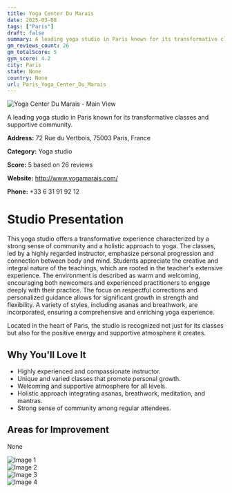 ```yaml
---
title: Yoga Center Du Marais
date: 2025-03-08
tags: ["Paris"]  
draft: false
summary: A leading yoga studio in Paris known for its transformative classes and supportive community.
gm_reviews_count: 26
gm_totalScore: 5
gym_score: 4.2
city: Paris
state: None
country: None
url: Paris_Yoga_Center_Du_Marais
---
```


<div className="aspect-[16/9] relative my-8">
  <img 
    src="https://lh5.googleusercontent.com/p/AF1QipM_Jg2MOKhoZ43_SW89KEwBWer3bVWfRgHUGIrT=w1920-h1080-k-no"
    alt="Yoga Center Du Marais - Main View"
    className="object-cover absolute inset-0 w-full h-full rounded-lg"
  />
</div>

A leading yoga studio in Paris known for its transformative classes and supportive community.

**Address:** 72 Rue du Vertbois, 75003 Paris, France

**Category:** Yoga studio

**Score:** 5 based on 26 reviews

**Website:** http://www.yogamarais.com/

**Phone:** +33 6 31 91 92 12

# Studio Presentation

This yoga studio offers a transformative experience characterized by a strong sense of community and a holistic approach to yoga. The classes, led by a highly regarded instructor, emphasize personal progression and connection between body and mind. Students appreciate the creative and integral nature of the teachings, which are rooted in the teacher's extensive experience. The environment is described as warm and welcoming, encouraging both newcomers and experienced practitioners to engage deeply with their practice. The focus on respectful corrections and personalized guidance allows for significant growth in strength and flexibility. A variety of styles, including asanas and breathwork, are incorporated, ensuring a comprehensive and enriching yoga experience. 

Located in the heart of Paris, the studio is recognized not just for its classes but also for the positive energy and supportive atmosphere it creates.

## Why You'll Love It

- Highly experienced and compassionate instructor.
- Unique and varied classes that promote personal growth.
- Welcoming and supportive atmosphere for all levels.
- Holistic approach integrating asanas, breathwork, meditation, and mantras.
- Strong sense of community among regular attendees.

## Areas for Improvement

None

<div className="grid grid-cols-1 xl:grid-cols-2 gap-4 my-8">
<div className="aspect-[4/3] relative"><img src="https://lh5.googleusercontent.com/p/AF1QipPW-v_t5Lw2xbAl_FB8AC8k790FOFDf5znQE6zW=w1920-h1080-k-no" alt="Image 1" className="object-cover absolute inset-0 w-full h-full rounded-lg" /></div>
<div className="aspect-[4/3] relative"><img src="https://lh5.googleusercontent.com/p/AF1QipPL10Rn7AbqDQYaIr693Zy9aLOrgRS971xWz4iR=w1920-h1080-k-no" alt="Image 2" className="object-cover absolute inset-0 w-full h-full rounded-lg" /></div>
<div className="aspect-[4/3] relative"><img src="https://lh5.googleusercontent.com/p/AF1QipMfu_lgSTk0w1gKYPfyOxdu_SzCT9mkhzzR013i=w1920-h1080-k-no" alt="Image 3" className="object-cover absolute inset-0 w-full h-full rounded-lg" /></div>
<div className="aspect-[4/3] relative"><img src="https://lh5.googleusercontent.com/p/AF1QipNiqQBIgRb_P3v2iDcoSZbAhA3WY93N8HcmK8AS=w1920-h1080-k-no" alt="Image 4" className="object-cover absolute inset-0 w-full h-full rounded-lg" /></div>
</div>